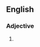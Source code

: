 {{also|earsplitting}}

==English==

===Adjective===
{{en-adj}}

# {{alternative spelling of|en|earsplitting}}